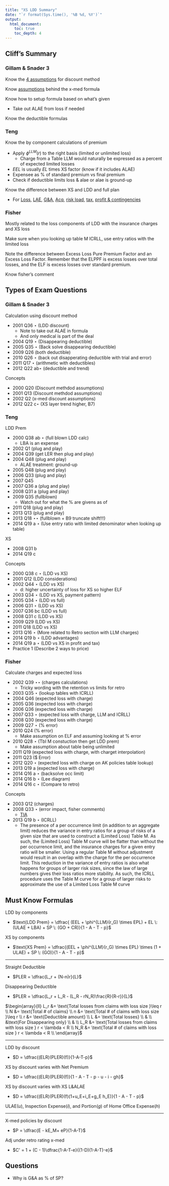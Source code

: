 ```yaml
---
title: "XS LDD Summary"
date: "`r format(Sys.time(), '%B %d, %Y')`"
output: 
  html_document:
    toc: true
    toc_depth: 4
---
```


## Cliff's Summary

### Gillam & Snader 3

Know the [4 assumptions](#discountass) for discount method

Know [assumptions](#xmedass) behind the x-med formula

Know how to setup formula based on what's given

* Take out ALAE from loss if needed

Know the deductible formulas

### Teng

Know the by component calculations of premium

* Apply $\phi^{LLM}(r)$ to the right basis (limited or unlimited loss)
    * Charge from a Table LLM would naturally be expressed as a percent of expected limited losses
* $EEL$ is usually $EL$ times XS factor (know if it includes ALAE)
* Expensee as % of standard premium vs final premium
* Check if deductible limits loss & alae or alae is ground-up

Know the difference between XS and LDD and full plan

* For [Loss](#XSvLDD-Loss), [LAE](#XSvLDD-LAE), [G&A](#XSvLDD-GA), [Acq](#XSvLDD-acq), [risk load](#XSvLDD-risk), [tax](#XSvLDD-tax), [profit & contingencies](#XSvLDD-profit)

### Fisher

Mostly related to the loss components of LDD with the insurance charges and XS loss

Make sure when you looking up table M ICRLL, use entry ratios with the limited loss

Note the difference between Excess Loss Pure Premium Factor and an Excess Loss Factor. Remember that the ELPPF is excess losses over total losses, and the ELF is excess losses over standard premium.

Know fisher's comment

## Types of Exam Questions

### Gillam & Snader 3

Calculation using discount method

* 2001 Q36 $\star$ (LDD discount)
    * Note to take out ALAE in formula
    * And only medical is part of the deal
* 2004 Q19 $\star$ (Disappearing deductible)
* 2005 Q35 $\star$ (Back solve disappearing deductible)
* 2009 Q26 (both deductible)
* 2010 Q26 $\star$ (back out disapperating deductible with trial and error)
* 2011 Q17 $\star$ (arithmetic with deductibles)
* 2012 Q22 ab$\star$ (deductible and trend)

Concepts

* 2000 Q20 (Discount methdod assumptions)
* 2001 Q13 (Discount methdod assumptions)
* 2002 Q2 (x-med discount assumptions)
* 2012 Q22 c$\star$ (XS layer trend higher, B7)

### Teng

LDD Prem

* 2000 Q38 ab $\star$ (full blown LDD calc)
    * LBA is an expense
* 2002 Q1 (plug and play)
* 2004 Q39 (get LER then plug and play)
* 2004 Q48 (plug and play)
    * ALAE treatment: ground-up
* 2005 Q48 (plug and play)
* 2006 Q33 (plug and play)
* 2007 Q45
* 2007 Q36 a (plug and play)
* 2008 Q31 a (plug and play)
* 2009 Q35 (fullblown)
    * Watch out for what the % are givens as of
* 2011 Q18 (plug and play)
* 2013 Q13 (plug and play)
* 2013 Q18 $\star\star$ (fullblown + B9 truncate shift!!!)
* 2014 Q19 a $\star$ (Use entry ratio with limited denominator when looking up table)

XS

* 2008 Q31 b
* 2014 Q19 c

Concepts

* 2000 Q38 c $\star$ (LDD vs XS)
* 2001 Q12 (LDD considerations)
* 2002 Q44 $\star$ (LDD vs XS)
    * d: higher uncertainty of loss for XS so higher ELF
* 2003 Q34 $\star$ (LDD vs XS, payment pattern)
* 2005 Q34 $\star$ (LDD vs full)
* 2006 Q31 $\star$ (LDD vs XS)
* 2007 Q36 bc (LDD vs full)
* 2008 Q31 c (LDD vs XS)
* 2009 Q29 (LDD vs XS)
* 2011 Q18 (LDD vs XS)
* 2013 Q16 $\star$ (More related to Retro section with LLM charges)
* 2014 Q19 b $\star$ (LDD advantages)
* 2014 Q19 a $\star$ (LDD vs XS in profit and tax)
* Practice 1 (Describe 2 ways to price)

### Fisher

Calculate charges and expected loss

* 2002 Q39 $\star\star$ (charges calculations)
    * Tricky wording with the retention vs limits for retro
* 2003 Q35 $\star$ (lookup tables with ICRLL)
* 2004 Q46 (expected loss with charge)
* 2005 Q36 (expected loss with charge)
* 2006 Q36 (expected loss with charge)
* 2007 Q33 $\star$ (expected loss with charge, LLM and ICRLL)
* 2008 Q30 (expected loss with charge)
* 2009 Q27 $\star$ (% error)
* 2010 Q24 (% error)
    * Make assumption on ELF and assuming looking at % error
* 2010 Q28 $\star$ (Tbl M constuction then get LDD prem)
    * Make assumption about table being unlimited
* 2011 Q19 (expected loss with charge, with charget interpolation)
* 2011 Q23 ($ Error)
* 2012 Q20 $\star$ (expected loss with charge on AK policies table lookup)
* 2013 Q19 a (expected loss with charge)
* 2014 Q16 a $\star$ (backsolve occ limit)
* 2014 Q16 b $\star$ (Lee diagram)
* 2014 Q16 c $\star$ (Compare to retro)

Concepts

* 2003 Q12 (charges)
* 2008 Q33 $\star$ (error impact, fisher comments)
    * [TIA](http://www.theinfiniteactuary.com/mb/viewtopic.php?f=17866&t=15045)
* 2013 Q19 b $\star$ (ICRLL)
    * The presence of a per occurrence limit (in addition to an aggregate limit) reduces the variance in entry ratios for a group of risks of a given size that are used to construct a (Limited Loss) Table M. As such, the (Limited Loss) Table M curve will be flatter than without the per occurrence limit, and the insurance charges for a given entry ratio will be smaller. Using a regular Table M without adjustment would result in an overlap with the charge for the per occurrence limit.
This reduction in the variance of entry ratios is also what happens for groups of larger risk sizes, since the law of large numbers gives their loss ratios more stability. As such, the ICRLL procedure uses the Table M curve for a group of larger risks to approximate the use of a Limited Loss Table M curve
    
## Must Know Formulas

LDD by components

* $\text{LDD Prem} = \dfrac{ (EEL + \phi^{LLM}(r_G) \times EPL) + EL \: (ULAE + LBA) + SP \: (GO + CR)}{1 - A - T - p}$

XS by components

* $\text{XS Prem} = \dfrac{(EEL + \phi^{LLM}(r_G) \times EPL) \times (1 + ULAE) + SP \: (GO)}{1 - A - T - p}$

***

Straight Deductible

* $PLER = \dfrac{L_r + (N-n)r}{L}$

Disappearing Deductible

* $PLER = \dfrac{L_r + L_R - (L_R - rN_R)\frac{R}{R-r}}{L}$

$\begin{array}{ll}
  L_r &=  \text{Total losses from claims with loss size }\leq r \\
  N &= \text{Total # of claims} \\
  n &= \text{Total # of claims with loss size }\leq r \\
  r &= \text{Deductible amount} \\
  L &= \text{Total losses} \\
  & \\
  &\text{For Disappearing only} \\
  & \\
  L_R &=  \text{Total losses from claims with loss size } r < \lambda < R \\
  N_R &=  \text{Total # of claims with loss size } r < \lambda < R \\
\end{array}$

***

LDD by discount

* $D = \dfrac{(ELR)(PLER)(f)}{1-A-T-p}$

XS by discount varies with Net Premium

* $D = \dfrac{(ELR)(PLER)(f)}{1 - A - T - p - u - i - gh}$

XS by discount varies with XS L&ALAE

* $D = \dfrac{(ELR)(PLER)(f)(1+u_E+i_E+g_E h_E)}{1 - A - T - p}$

ULAE$(u)$, Inspection Expense$(i)$, and Portion$(g)$ of Home Office Expense$(h)$

***

X-med policies by discount

* $P = \dfrac{E - kE_M+ eP}{1-A-T}$

Adj under retro rating x-med

* $C' = 1 + (C - 1)\dfrac{1-A-T-e}{(1-D)(1-A-T)-e}$

## Questions

* Why is G&A as % of SP?